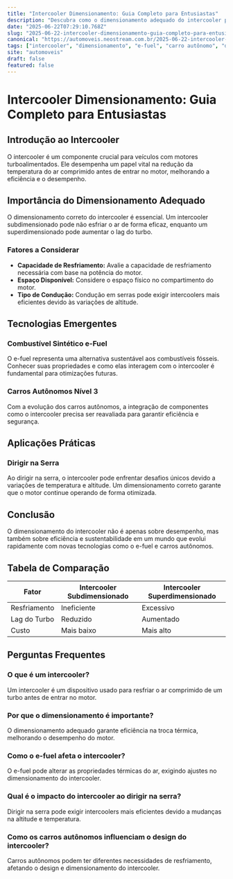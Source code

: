 ```yaml
---
title: "Intercooler Dimensionamento: Guia Completo para Entusiastas"
description: "Descubra como o dimensionamento adequado do intercooler pode otimizar o desempenho do seu veículo e explorar tecnologias emergentes como e-fuel."
date: "2025-06-22T07:29:10.768Z"
slug: "2025-06-22-intercooler-dimensionamento-guia-completo-para-entusiastas"
canonical: "https://automoveis.neostream.com.br/2025-06-22-intercooler-dimensionamento-guia-completo-para-entusiastas"
tags: ["intercooler", "dimensionamento", "e-fuel", "carro autônomo", "dirigir na serra"]
site: "automoveis"
draft: false
featured: false
---
```


# Intercooler Dimensionamento: Guia Completo para Entusiastas

## Introdução ao Intercooler
O intercooler é um componente crucial para veículos com motores turboalimentados. Ele desempenha um papel vital na redução da temperatura do ar comprimido antes de entrar no motor, melhorando a eficiência e o desempenho.

## Importância do Dimensionamento Adequado
O dimensionamento correto do intercooler é essencial. Um intercooler subdimensionado pode não esfriar o ar de forma eficaz, enquanto um superdimensionado pode aumentar o lag do turbo. 

### Fatores a Considerar
- **Capacidade de Resfriamento:** Avalie a capacidade de resfriamento necessária com base na potência do motor.
- **Espaço Disponível:** Considere o espaço físico no compartimento do motor.
- **Tipo de Condução:** Condução em serras pode exigir intercoolers mais eficientes devido às variações de altitude.

## Tecnologias Emergentes
### Combustível Sintético e-Fuel
O e-fuel representa uma alternativa sustentável aos combustíveis fósseis. Conhecer suas propriedades e como elas interagem com o intercooler é fundamental para otimizações futuras.

### Carros Autônomos Nível 3
Com a evolução dos carros autônomos, a integração de componentes como o intercooler precisa ser reavaliada para garantir eficiência e segurança.

## Aplicações Práticas
### Dirigir na Serra
Ao dirigir na serra, o intercooler pode enfrentar desafios únicos devido a variações de temperatura e altitude. Um dimensionamento correto garante que o motor continue operando de forma otimizada.

## Conclusão
O dimensionamento do intercooler não é apenas sobre desempenho, mas também sobre eficiência e sustentabilidade em um mundo que evolui rapidamente com novas tecnologias como o e-fuel e carros autônomos.

## Tabela de Comparação
| Fator | Intercooler Subdimensionado | Intercooler Superdimensionado |
|-------|-----------------------------|-------------------------------|
| Resfriamento | Ineficiente | Excessivo |
| Lag do Turbo | Reduzido | Aumentado |
| Custo | Mais baixo | Mais alto |

## Perguntas Frequentes

### O que é um intercooler?
Um intercooler é um dispositivo usado para resfriar o ar comprimido de um turbo antes de entrar no motor.

### Por que o dimensionamento é importante?
O dimensionamento adequado garante eficiência na troca térmica, melhorando o desempenho do motor.

### Como o e-fuel afeta o intercooler?
O e-fuel pode alterar as propriedades térmicas do ar, exigindo ajustes no dimensionamento do intercooler.

### Qual é o impacto do intercooler ao dirigir na serra?
Dirigir na serra pode exigir intercoolers mais eficientes devido a mudanças na altitude e temperatura.

### Como os carros autônomos influenciam o design do intercooler?
Carros autônomos podem ter diferentes necessidades de resfriamento, afetando o design e dimensionamento do intercooler.